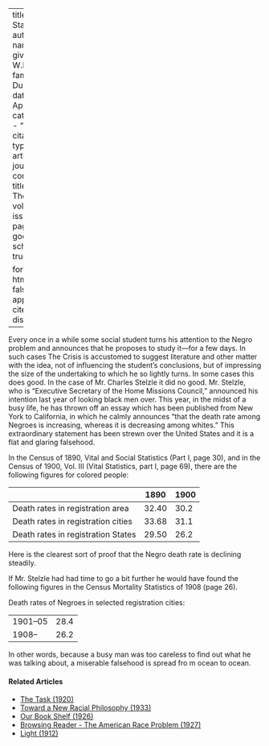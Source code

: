 
---
title: 'Vital Statistics'
author:
  - name:
      given: W.E.B.
      family: Du Bois
date: Apr. 1912
categories: 
  - ""
citation: 
  type: article-journal
  container-title: The Crisis
  volume: 4
  issue: 6
  page: 291
google-scholar: true

format:
  html:
    toc: false
    appendix-cite-as: display
---



Every once in a while some social student turns his attention to the Negro problem and announces that he proposes to study it---for a few days. In such cases <span class="crisis-title">The Crisis</span> is accustomed to suggest literature and other matter with the idea, not of influencing the student's conclusions, but of impressing the size of the undertaking to which he so lightly turns. In some cases this does good. In the case of Mr. Charles Stelzle it did no good. Mr. Stelzle, who is "Executive Secretary of the Home Missions Council," announced his intention last year of looking black men over. This year, in the midst of a busy life, he has thrown off an essay which has been published from New York to California, in which he calmly announces "that the death rate among Negroes is increasing, whereas it is decreasing among whites." This extraordinary statement has been strewn over the United States and it is a flat and glaring falsehood. 

In the Census of 1890, Vital and Social Statistics (Part I, page 30), and in the Census of 1900, Vol. III (Vital Statistics, part I, page 69), there are the following figures for colored people: 

|                                    | 1890  | 1900 |
|------------------------------------|-------|------|
| Death rates in registration area   | 32.40 | 30.2 |
| Death rates in registration cities | 33.68 | 31.1 |
| Death rates in registration States | 29.50 | 26.2 |

Here is the clearest sort of proof that the Negro death rate is declining steadily. 

If Mr. Stelzle had had time to go a bit further he would have found the following figures in the Census Mortality Statistics of 1908 (page 26). 

Death rates of Negroes in selected registration cities: 

|          |      |
|----------|------|
| 1901--05 | 28.4 |
| 1908--   | 26.2 |

In other words, because a busy man was too careless to find out what he was talking about, a miserable falsehood is spread fro m ocean to ocean.

<!-- Similar articles start here -->
<div  class="clear-wrap"></div>

#### Related Articles

* [The Task (1920)](/Volumes/20/04/task.html)
* [Toward a New Racial Philosophy (1933)](/Volumes/40/01/toward_a_new_racial_philosophy.html)
* [Our Book Shelf (1926)](/Volumes/31/03/book_shelf.html)
* [Browsing Reader - The American Race Problem (1927)](/Volumes/34/07/browsing_reader.html)
* [Light (1912)](/Volumes/03/04/light.html)

<!-- Similar articles end here -->
